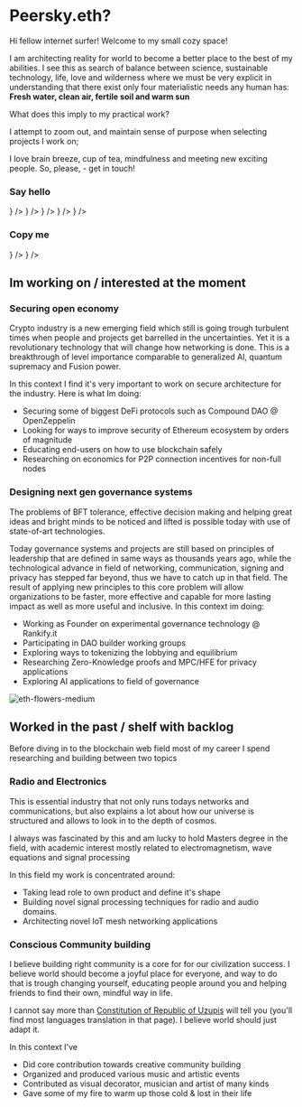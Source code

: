 
# Peersky.eth?

Hi fellow internet surfer! Welcome to my small cozy space!

I am architecting reality for world to become a better place to the best of my abilities. I see this as search of balance between science, sustainable technology, life, love and wilderness where we must be very explicit in understanding that there exist only four materialistic needs any human has: **Fresh water, clean air, fertile soil and warm sun**

What does this imply to my practical work?

I attempt to zoom out, and maintain sense of purpose when selecting projects I work on;

I love brain breeze, cup of tea, mindfulness and meeting new exciting people. So, please, - get in touch!

### Say hello

<Flex direction="row" flexWrap="wrap" placeContent="space-around">
<Link href="https://www.linkedin.com/in/peersky/" passHref width="fit-content">
  <IconButton
    variant="outline"
    colorScheme="black"
    aria-label="my Github"
    fontSize="40px"
    size="xl"
    icon={<FaLinkedin />}
  />
</Link>
<Link href="https://www.linkedin.com/in/peersky/" passHref width="fit-content">
  <IconButton
    variant="outline"
    colorScheme="black"
    aria-label="my Github"
    fontSize="40px"
    size="xl"
    icon={<FaLinkedin />}
  />
</Link>
<Link isExternal href="https://x.com/iampeersky" passHref width="fit-content">
  <IconButton
    variant="outline"
    colorScheme="black"
    aria-label="my Github"
    fontSize="40px"
    size="xl"
    icon={<FaXTwitter />}
  />
</Link>

  <Link isExternal href="mailto:t@peersky.xyz" passHref width="fit-content">
    <IconButton
      variant="outline"
      colorScheme="black"
      aria-label="my Github"
      fontSize="40px"
      size="xl"
      icon={<IoIosMail />}
    />
  </Link>
    <Link isExternal href="https://chat.blockscan.com/index?a=0x2e8d906A63D15E110037DB42dD24FE69bEc4aFAf" passHref width="fit-content">
    <IconButton
      variant="outline"
      colorScheme="black"
      aria-label="my Github"
      fontSize="40px"
      size="xl"
      icon={<FaEthereum />}
    />
  </Link>
</Flex>

### Copy me

<Flex direction="row" flexWrap="wrap" placeContent="space-around">
  <Link
    isExternal
    href="https://github.com/peersky"
    passHref
    width="fit-content"
  >
    <IconButton
      variant="outline"
      colorScheme="black"
      aria-label="my Github"
      fontSize="40px"
      size="xl"
      icon={<FaGithub />}
    />
  </Link>
  <Link
    isExternal
    href="https://soundcloud.com/spectralsurf/tracks"
    passHref
    width="fit-content"
  >
    <IconButton
      variant="outline"
      colorScheme="black"
      aria-label="my Github"
      fontSize="40px"
      size="xl"
      icon={<FaSoundcloud />}
    />
  </Link>
</Flex>

## Im working on / interested at the moment

### Securing open economy

Crypto industry is a new emerging field which still is going trough turbulent times when people and projects get barrelled in the uncertainties. Yet it is a revolutionary technology that will change how networking is done.
This is a breakthrough of level importance comparable to generalized AI, quantum
supremacy and Fusion power.

In this context I find it's very important to work on secure architecture for the industry. Here is what Im doing:

- Securing some of biggest DeFi protocols such as Compound DAO @ OpenZeppelin
- Looking for ways to improve security of Ethereum ecosystem by orders of magnitude
- Educating end-users on how to use blockchain safely
- Researching on economics for P2P connection incentives for non-full nodes

### Designing next gen governance systems

The problems of BFT tolerance, effective decision making and helping great ideas and bright minds to be noticed and lifted is possible today with use of state-of-art technologies.

Today governance systems and projects are still based on principles of leadership that are defined in same ways as thousands years ago, while the technological advance in field of networking, communication, signing and privacy has stepped far beyond, thus we have to catch up in that field.
The result of applying new principles to this core problem will allow organizations to be faster, more effective and capable for more lasting impact as well as more useful and inclusive. In this context im doing:

- Working as Founder on experimental governance technology @ Rankify.it
- Participating in DAO builder working groups
- Exploring ways to tokenizing the lobbying and equilibrium
- Researching Zero-Knowledge proofs and MPC/HFE for privacy applications
- Exploring AI applications to field of governance

![eth-flowers-medium](/eth_flowers.jpg "eth flowers")

## Worked in the past / shelf with backlog

Before diving in to the blockchain web field most of my career I spend researching and building between two topics

### Radio and Electronics

This is essential industry that not only runs todays networks and communications, but also explains a lot about how our universe is structured and allows to look in to the depth of cosmos.

I always was fascinated by this and am lucky to hold Masters degree in the field, with academic interest mostly related to electromagnetism, wave equations and signal processing

In this field my work is concentrated around:

- Taking lead role to own product and define it's shape
- Building novel signal processing techniques for radio and audio domains.
- Architecting novel IoT mesh networking applications

### Conscious Community building

I believe building right community is a core for for our civilization success. I believe world should become a joyful place for everyone, and way to do that is trough changing yourself, educating people around you and helping friends to find their own, mindful way in life.

I cannot say more than [Constitution of Republic of Uzupis](https://uzhupisembassy.eu/uzhupis-constitution/) will tell you (you'll find most languages translation in that page). I believe world should just adapt it.

In this context I've

- Did core contribution towards creative community building
- Organized and produced various music and artistic events
- Contributed as visual decorator, musician and artist of many kinds
- Gave some of my fire to warm up those cold & lost in their life
